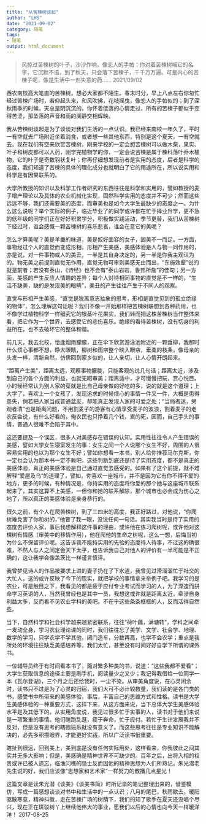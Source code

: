 ```yaml
---
title: "从苦楝树谈起"
author: "LHS"
date: "2021-09-02"
category: 随笔
tags: 
- 随笔
output: html_document
---
```


>风掠过苦楝树的叶子，沙沙作响，像恋人的手帕；你对着苦楝树喊它的名字，它沉默不语，到了秋天，只会落下苦楝子，千千万万遍。可是内心的苦楝子呢，像是生活中一剂失意的药……  2021/09/02

西农南校高大笔直的苦楝树，想必大家都不陌生。春末时分，早上八点左右你匆忙经过苦楝广场时，若仰起头来，和风吹拂，花枝摇曳，像恋人的手帕似的；到了深秋雨季的时候，天总是阴沉沉的，你怀着低落的心情走过，所有的苦楝子都似乎变得苦涩，那坠落的声音和雨的阒静交相辉映。

我从苦楝树谈起是为了谈谈对我们生活的一点认识。我已经来南校一年久了，平时一有空就去广场附近坐着消食，或者想一些其他东西，特别是这个夏天，一有空就去。现在我们有空来欣赏苦楝树，刚来学校的一定会想苦楝树可以做木柴，果实、叶子和树皮都可以入药，刚学完植物学的你，一定会说苦楝是属于楝科落叶乔木植物，它的叶子是奇数羽状复叶；你再仔细想发现前者是实用的态度，后者是科学的态度，我们知道了苦楝的具体的理化成分也就明白了它的用途所在，所以说实用和科学是有因果联系的。

大学所教授的知识以及科学工作者研究的东西往往是科学和实用的，譬如教授的麦子增产理论以及具体的农业机械化实现，固然科学实用的态度并不可少；然而这些远远不够，我们还需要美的态度，而审美也是如今大学生最缺少的态度之一。为什么这么说呢？举个实际的例子，临近毕业了的同学或许都在忙于择业升学，更不急的低年级的同学们正在好好积累学分，积极做实践活动，季节更替，我们从苦楝树下经过时，谁会感慨一颗苦楝树的喜乐悲哀，谁会在意它的美呢？

怎么才算美呢？美是羊羹的味道，美是姣好面容的女子，固美不一而足。一方面，事物经过个人的直觉而变成形相，形相产生美感，美感体验是人与物一同作用的，亦是说，对一件事物或人的美丑，一半是其自身决定的，另一半是你我主观认为的。物无美之前提则直觉无作用，直觉无物可审则美感无由而出，“东施效颦”说的就是前者；若没有泰山，《诗经》也不会有“泰山岩岩，鲁邦所詹”的佳句；另一方面，美感的产生反应人情趣的差异；每个人对待相同事物的直觉是不一样的，“生活不缺美，缺的是发现美的眼睛”，美丑的产生往往产生于不同人的观察。

直觉与形相产生美感，“直觉是脱离意志抽象的思考，形相是直觉见到的孤立绝缘的物体”，怎么理解这句话呢？我们不像一开始那样把苦楝树联想到各种药用，也不像学过植物科学一样细究它的根茎叶花果实，我们转而把这株苦楝树当作整体来看，把它作为一个世界，去感受它的悲伤喜乐。绝缘的看待苦楝树，没有切身的利益所在，也不去破坏它的整体和谐。

前几天，我去北校，恰逢烟雨朦朦，正在伞下欣赏游泳池附近的一颗垂柳，我那时什么烦心事都不想，睁大眼睛，柳树和雨帘整个映入眼帘，垂柔的枝条，像母亲的头发一样，清新自然，仿佛回到家乡似的，让人亲切，让人心情开朗起来。

“距离产生美”，距离太远，观察事物朦胧，只能客观的说几句话；距离太近，涉及到自己的各个方面的利益，也就无暇审美；距离适中，才可慢慢把玩，赏心悦目。小时候经常认为别人家的菜就是比自己母亲做的好吃的多，说的就是这个道理；上大学了，喜欢上一个女孩了，发现追求的时候烦心的事情一件又一件，大概是患得患失，倘若把人家当成普通盆友，却能真正发现人家的可爱之处；“当局者迷，旁观者清”也是距离问题，不用割麦子的游客有心情享受麦子的波浪，割着麦子的老农反会说，有什么好看的，俺农民也只挣着几个钱，累的死，因而，自己手头的事情，普通人很难不会陷于其中。

这还要提及一个误区，很多人对美感存在错误的认知。实用性往往令人产生错误的美感，譬如大学女生寝室发生的事：女生之间一个人说哪个女生不好，周围的人很容易实用的也以为那个女生不好；譬如你想看一本书，别人给你推荐马尔克斯，你一定也会认为那本书一定不赖吧，这些判断到底还是持了实用态度，都不是真正的美感体验，真正的美感体验是自己通过直觉去感受的。如果有了这个前提，就不难解释“爱屋及乌”的道理了，譬如，你喜欢一座城市，并不是因为它有你不得不爱的地方，更多的时候，有种情况是，你持实用的态度将你爱的那个她与这座城市联系起来了，其实这算不上美感，一但你和她的联系解除，那个城市也必会成为伤心之地了，所以真正的美感体验是亲身恭行的。

很久之前，有个人在爬苦楝树，到了三四米的高度，我正好路过，对他说，“你爬树难免害了你和树的，”他瞥了我一眼，没说任何一句话。其实我当时是持了实用的态度去评价人家，事后我想解释这件事的理由，或许他在练习爬树呢，或许他对这棵树有情感（审美中的移情作用），他在爬他的生命之树呢，这么一想，后悔当初为什么不保留评价呢。这告诉我不能持实用的先验的态度待人待事，不过这的确很难，不然人与人之间定会天下太平，也告诉我自己对他人的评价有一半可能是不正确的，这让我学会像盖茨比一样谨言慎评。

我曾梦见诗人的作品被要求上进的妻子扔在了下水道，我曾见过滑溜溜忙于社交的大忙人，这的或许反映了今下的现实，就把学校的事情拿来举例子吧。我学习的是农业，可是触目之下，我看见的都是疲于应付专业考试而学习的人，为了深造而拼命学习英语的人，当然我曾经也是其中一员，我想这或许就是距离太近，牵涉自身利益太多，反而看不见农业学科的美吧。不在乎这些条条框框的人，反而活得自然些。

当下，自然科学和社会科学越来越紧密联系，往往“荷叶藕，满塘转”，学科之间牵一发动全身，学习农业理论课的同时，我们往往忘了美学、文学、社会学、地理、数学的学习，只学农学不学其他，闭门造车，分数再高，也学不会农学；重点是我所处的环境往往缺乏美感培养等，我们太忙，甚至没有时间好好自学下所谓的课外书。

一位辅导员终于有时间看本书了，面对繁多种类的书，说道：“这些我都不爱看”；大学生获取信息的途径主要是刷手机，阅读量少之又少；我记得我借给一位同学一本《瓦尔登湖》，三个月之后还给我时，一尘不染。从审美角度说，在心灵闲余时，读书只不过是为了心灵的归宿，我们大可不必计较数量，我们读的是各门类的书，感受书中所带来的美感体验，事后，丰富自己的思维方式和性格。读书是大学生美感体验的一种重要方式，这样下来，从这方面来说，当下总体大学生美感体验水平是及其低下的。从实用角度说，我见过很多忙于实事的人，读书对于他们来说是一项繁重的事情。他们瞎跑乱逛，疲于奔命，忙于应付。若忙于生计发展我并不反对，但是没有思考的瞎跑玩乐就没有意义了。而这些思考往往是专业知识不能解决的，必先多积攒眼界，才能更好实践，所以广泛读书很重要。

瞎扯到很远，回到美上，美到底是没有任何实际用处，这样看来，你我彼此之间其实并无多大影响；但是，美感确是精神世界不可缺少的。百年之后，出将入相的权贵或许已被人遗忘，临渔问樵的隐士反而因他的精神思想为人们所熟记。朱光潜老先生说的好，我们应该像“思想家和艺术家”一样努力的散播几点星光！

这篇文章是读朱光潜《谈美》《谈美书简》时所记录的笔记整理出来的，借鉴模仿，写成一篇感想谈谈对书中和生活中的一点认识；八月的尾巴，秋雨歇去，暖阳驱散寒意，精神抖擞，走在苦楝广场的树荫下，我们的知了歌手在夏天还没唱个尽兴，现在正在斑驳树丫上继续他伟大的事业，愿我们以后的心情也向今天一样暖洋洋！ 2017-08-25
